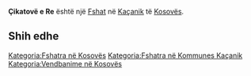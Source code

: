 {{Fshat në Kosovës
 | Emri                = Çikatovë e Re
| sqi_N_name = Çikatovë e Re
| sqi_N_FULL_NAME_RO = Çikatovë e Re
| sqi_N_FULL_NAME_ND_RO = Cikatove e Re
| sqi_N_SORT_NAME_RG = CIKATOVEERE
| sqi_N_FULL_NAME_RG = Çikatovë e Re
| sqi_N_FULL_NAME_ND_RG = Cikatove e Re
| sqi_V_name = Cikatovë e Re
| sqi_V_FULL_NAME_RO = Cikatovë e Re Qikatovë e Re
| sqi_V_FULL_NAME_ND_RO = Cikatove e Re Qikatove e Re
| sqi_V_SORT_NAME_RG = CIKATOVEERE QIKATOVEERE
| sqi_V_FULL_NAME_RG = Cikatovë e Re Qikatovë e Re
| sqi_V_FULL_NAME_ND_RG = Cikatove e Re Qikatove e Re
| srp_N_name = Novo Čikatovo
| srp_N_FULL_NAME_RO = Novo Čikatovo
| srp_N_FULL_NAME_ND_RO = Novo Cikatovo
| srp_N_SORT_NAME_RG = NOVOCIKATOVO
| srp_N_FULL_NAME_RG = Novo Čikatovo
| srp_N_FULL_NAME_ND_RG = Novo Cikatovo
| srp_NS_name = Ново Чикатово
| srp_NS_FULL_NAME_RO = Ново Чикатово
| srp_NS_FULL_NAME_ND_RO = Ново Чикатово
| srp_NS_SORT_NAME_RG = НОВОЧИКАТОВО
| srp_NS_FULL_NAME_RG = Ново Чикатово
| srp_NS_FULL_NAME_ND_RG = Ново Чикатово
| srp_V_name = Novo Ćikatovo
| srp_V_FULL_NAME_RO = Novo Ćikatovo
| srp_V_FULL_NAME_ND_RO = Novo Cikatovo
| srp_V_SORT_NAME_RG = NOVOCIKATOVO
| srp_V_FULL_NAME_RG = Novo Ćikatovo
| srp_V_FULL_NAME_ND_RG = Novo Cikatovo
| srp_VS_name = Ново Ћикатово
| srp_VS_FULL_NAME_RO = Ново Ћикатово
| srp_VS_FULL_NAME_ND_RO = Ново Ћикатово
| srp_VS_SORT_NAME_RG = НОВОЋИКАТОВО
| srp_VS_FULL_NAME_RG = Ново Ћикатово
| srp_VS_FULL_NAME_ND_RG = Ново Ћикатово

 | Emri (Rasa dhanore) = 
 | Figura              = 
 | Shteti              = Kosovo
 | Komuna              = Kaçanik
 | Kodi postar         = 
 | Sipërfaqja          = 

 | Popullsia           = 

 | Regj. i popullsisë  = 
 | Dend. e popullsisë  = 
 | Faqja zyrtare       = 
 <!--- Koordinatat ----> 
 | Gjerësia            = 42.629167
 | Gjatësia            = 20.881944
 | Lartësia            = 
}}
'''Çikatovë e Re''' është një [[Fshat]] në [[Kaçanik]] të [[Kosovës]].

<!-- == Gjeografia == -->
<!-- == Historia == -->
<!-- == Demografia == -->
== Shih edhe ==
{{Komuna Kaçanik}}
{{Kosovo-Administrata-Cung}}

[[Kategoria:Fshatra në Kosovës]]
[[Kategoria:Fshatra në Kommunes Kaçanik]]
[[Kategoria:Vendbanime në Kosovës]]
